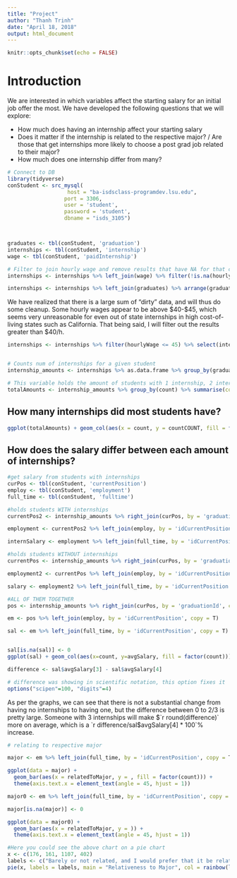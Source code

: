 ```yaml
---
title: "Project"
author: "Thanh Trinh"
date: "April 18, 2018"
output: html_document
---
```


```r
knitr::opts_chunk$set(echo = FALSE)
```


# Introduction 
We are interested in which variables affect the starting salary for an initial job offer the most. We have developed the following questions that we will explore:

- How much does having an internship affect your starting salary
- Does it matter if the internship is related to the respective major? / Are those that get internships more likely to choose a post grad job related to their major?
- How much does one internship differ from many? 



```r
# Connect to DB
library(tidyverse)
conStudent <- src_mysql(
                   host = "ba-isdsclass-programdev.lsu.edu",
                  port = 3306,
                  user = 'student',
                  password = 'student',
                  dbname = "isds_3105")



graduates <- tbl(conStudent, 'graduation')
internships <- tbl(conStudent, 'internship')
wage <- tbl(conStudent, 'paidInternship')

# Filter to join hourly wage and remove results that have NA for that column, sort by ascending
internships <- internships %>% left_join(wage) %>% filter(!is.na(hourlyWage))

internships <- internships %>% left_join(graduates) %>% arrange(graduationId)


```

We have realized that there is a large sum of "dirty" data, and will thus do some cleanup. Some hourly wages appear to be above $40-$45, which seems very unreasonable for even out of state internships in high cost-of-living states such as California. That being said, I will filter out the results greater than $40/h. 


```r
internships <- internships %>% filter(hourlyWage <= 45) %>% select(internshipId, jobTitle, graduationId, weeklyCompensation, hourlyWage)


# Counts num of internships for a given student
internship_amounts <- internships %>% as.data.frame %>% group_by(graduationId) %>% summarise(count = n()) %>% arrange(graduationId)

# This variable holds the amount of students with 1 internship, 2 internships, or 3 internships (2408, 630, and 141 respectively)
totalAmounts <- internship_amounts %>% group_by(count) %>% summarise(countCOUNT=n())
```


## How many internships did most students have? 
```r
ggplot(totalAmounts) + geom_col(aes(x = count, y = countCOUNT, fill = factor(count))) + ggtitle("Total Amount of Internships by Graduation") + labs(x="Number of internships", y = "Amount of Students") + scale_size(guide = "none") 
```


## How does the salary differ between each amount of internships?
```r
#get salary from students with internships
curPos <- tbl(conStudent, 'currentPosition')
employ <- tbl(conStudent, 'employment')
full_time <- tbl(conStudent, 'fulltime')

#holds students WITH internships
currentPos2 <- internship_amounts %>% right_join(curPos, by = 'graduationId', copy = T) %>% select(graduationId, count, idCurrentPosition) %>% filter(!is.na(count))

employment <- currentPos2 %>% left_join(employ, by = 'idCurrentPosition', copy = T) %>% filter(!is.na(count))

internSalary <- employment %>% left_join(full_time, by = 'idCurrentPosition', copy = T) %>% filter(!is.na(count), !is.na(salary)) %>% select(graduationId, count, salary)
```

```r
#holds students WITHOUT internships
currentPos <- internship_amounts %>% right_join(curPos, by = 'graduationId', copy = T) %>% select(graduationId, count, idCurrentPosition) %>% filter(is.na(count))

employment2 <- currentPos %>% left_join(employ, by = 'idCurrentPosition', copy = T)

salary <- employment2 %>% left_join(full_time, by = 'idCurrentPosition', copy = T) %>% filter(!is.na(salary)) %>%select(graduationId, count, salary)
```

```r
#ALL OF THEM TOGETHER
pos <- internship_amounts %>% right_join(curPos, by = 'graduationId', copy = T) %>% select(graduationId, count, idCurrentPosition)

em <- pos %>% left_join(employ, by = 'idCurrentPosition', copy = T)

sal <- em %>% left_join(full_time, by = 'idCurrentPosition', copy = T) %>% filter(!is.na(salary)) %>%select(graduationId, count, salary) %>% group_by(count) %>% summarise(avgSalary = mean(salary))


sal[is.na(sal)] <- 0
ggplot(sal) + geom_col(aes(x=count, y=avgSalary, fill = factor(count))) + ggtitle('Average Salary by Number of Internships') + labs(x='Number of Internships', y = 'Average Salary in USD') + scale_fill_discrete(name = "Internships")

difference <- sal$avgSalary[3] - sal$avgSalary[4]

# difference was showing in scientific notation, this option fixes it
options("scipen"=100, "digits"=4)
```

As per the graphs, we can see that there is not a substantial change from having no internships to having one, but the difference between 0 to 2/3 is pretty large. Someone with 3 internships will make $`r round(difference)` more on average, which is a `r difference/sal$avgSalary[4] * 100`% increase.

```r
# relating to respective major

major <- em %>% left_join(full_time, by = 'idCurrentPosition', copy = T) %>% filter(!is.na(salary), !is.na(relatedToMajor), !is.na(count)) %>% select(graduationId, count, salary, relatedToMajor) %>% group_by(count, relatedToMajor)

ggplot(data = major) +
  geom_bar(aes(x = relatedToMajor, y = , fill = factor(count))) +
  theme(axis.text.x = element_text(angle = 45, hjust = 1))

```

```r
major0 <- em %>% left_join(full_time, by = 'idCurrentPosition', copy = T) %>% filter(!is.na(salary), !is.na(relatedToMajor), is.na(count)) %>% select(graduationId, count, salary, relatedToMajor) %>% group_by(count, relatedToMajor)

major[is.na(major)] <- 0

ggplot(data = major0) +
  geom_bar(aes(x = relatedToMajor, y = )) +
  theme(axis.text.x = element_text(angle = 45, hjust = 1))

#Here you could see the above chart on a pie chart
x <- c(176, 161, 1107, 402)
labels <- c("Barely or not related, and I would prefer that it be related", "Barely or not related, but that is fine with me", "Directly related", "Somewhat related")
pie(x, labels = labels, main = "Relativeness to Major", col = rainbow(length(x)))

```



